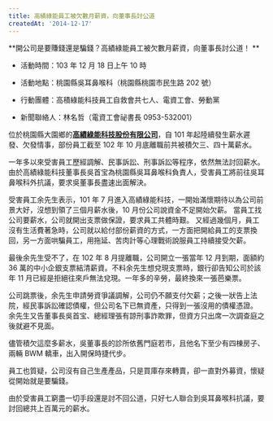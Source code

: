 ```yaml
---
title: 高績綠能員工被欠數月薪資，向董事長討公道
createdAt: '2014-12-17'
---
```


**開公司是要賺錢還是騙錢？高績綠能員工被欠數月薪資，向董事長討公道！ **

- 活動時間：103 年 12 月 18 日上午 10 時

- 活動地點：桃園縣吳耳鼻喉科（桃園縣桃園市民生路 202 號）

- 行動團體：高積綠能科技員工自救會共七人、電資工會、勞動黨

- 新聞聯絡人：林名哲（電資工會祕書長 0953-532001）

位於桃園縣大園鄉的[**高績綠能科技股份有限公司**](http://www.upkey.com.tw/)，自 101 年起陸續發生薪水遲發、欠發情事，部份員工截至 102 年 10 月底離職前共被積欠三、四十萬薪水。

一年多以來受害員工歷經調解、民事訴訟、刑事訴訟等程序，依然無法討回薪水。 由於高績綠能科技董事長吳首宝為桃園縣吳耳鼻喉科負責人，受害員工將前往吳耳鼻喉科外抗議，要求吳董事長盡速出面解決。

受害員工余先生表示，101 年 7 月進入高績綠能科技，一開始滿懷期待以為公司前景大好，沒想到領了三個月薪水後，10 月份公司說資金不足開始欠薪。 當員工找公司要薪水，公司就開出支票做保證，要求員工共體時艱。 又經過幾個月，員工沒有生活費著急時，公司就以給付部份薪資的方式，一方面把開給員工的支票換回，另一方面哄騙員工，用拖延、苦肉計等心理戰術說服員工持續接受欠薪。

最後余先生受不了，在 102 年 8 月提離職，公司開立一張當年 12 月到期，面額約 36 萬的中小企銀支票結清薪資。不料余先生想兌現支票時，銀行卻告知公司於該年 11 月已經是拒絕往來戶無法兌現。一年多的辛勞，最終換來一張芭樂票。

公司跳票後，余先生申請勞資爭議調解，公司仍不願支付欠薪；之後一狀告上法院，經民事訴訟確認債權，但公司名下已無資產，只得到一張沒用的債權憑證。 余先生又告董事長吳首宝、總經理張有諒刑事詐欺罪，但資方只出席一次調查庭之後就避不見面。

儘管積欠這麼多薪水，吳董事長的診所依舊門庭若市，且他名下至少有四棟房子、兩輛 BWM 轎車，出入開保時捷代步。

員工也質疑，公司沒有自己生產產品，只是買庫存來轉賣，卻一直對外募資，懷疑從開始就是要騙錢。

由於受害員工窮盡一切手段還是討不回公道，只好七人聯合到吳耳鼻喉科抗議，要討回總共上百萬元的薪水。
